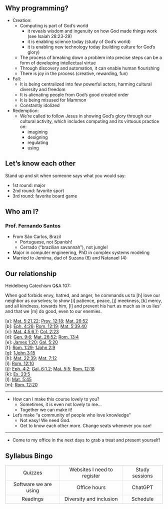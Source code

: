 

## Why programming?

- Creation:
  - Computing is part of God’s world
    - it reveals wisdom and ingenuity on how God made things work (see Isaiah 28:23-29)
    - it is enabling science today (study of God’s world)
    - it is enabling new technology today (building culture for God's glory)
  - The process of breaking down a problem into precise steps can be a form of developing intellectual virtue
  - Through discovery and automation, it can enable human flourishing
  - There is joy in the process (creative, rewarding, fun)
- Fall:
  - It is being centralized into few powerful actors, harming cultural diversity and freedom
  - It is alienating people from God's good created order
  - It is being misused for Mammon
  - Constantly idolized
- Redemption:
  - We’re called to follow Jesus in showing God's glory through our cultural activity, which includes computing and its virtuous practice on:
    - imagining
    - designing
    - regulating
    - using

## Let's know each other

Stand up and sit when someone says what you would say:

- 1st round: major
- 2nd round: favorite sport
- 3rd round: favorite board game

## Who am I?

### Prof. Fernando Santos

- From São Carlos, Brazil
  - Portuguese, not Spanish!
  - Cerrado ("brazilian savannah"), not jungle!
- Major in computer engineering, PhD in complex systems modeling
- Married to Jemima, dad of Suzana (6) and Natanael (4)

## Our relationship

Heidelberg Catechism Q&A 107:

When god forbids envy, hatred, and anger, he commands us to [h] love our neighbor as ourselves; to show [i] patience, peace, [j] meekness, [k] mercy, and all kindness, towards him, [l] and prevent his hurt as much as in us lies' and that we [m] do good, even to our enemies.

[a]: [Mat. 5:21](https://biblia.com/bible/esv/Matt%205.21),[22](https://biblia.com/bible/esv/Mat.%205.22); [Prov. 12:18](https://biblia.com/bible/esv/Prov.%2012.18); [Mat. 26:52](https://biblia.com/bible/esv/Matt%2026.52)\
[b]: [Eph. 4:26](https://biblia.com/bible/esv/Eph.%204.26); [Rom. 12:19](https://biblia.com/bible/esv/Rom.%2012.19); [Mat. 5:39](https://biblia.com/bible/esv/Matt%205.39),[40](https://biblia.com/bible/esv/Mat.%205.40)\
[c]: [Mat. 4:5](https://biblia.com/bible/esv/Matt%204.5),[6](https://biblia.com/bible/esv/Mat.%204.6),[7](https://biblia.com/bible/esv/Mat.%204.7); [Col. 2:23](https://biblia.com/bible/esv/Col.%202.23)\
[d]: [Gen. 9:6](https://biblia.com/bible/esv/Gen.%209.6); [Mat. 26:52](https://biblia.com/bible/esv/Matt%2026.52); [Rom. 13:4](https://biblia.com/bible/esv/Rom.%2013.4)\
[e]: [James 1:20](https://biblia.com/bible/esv/James%201.20); [Gal. 5:20](https://biblia.com/bible/esv/Gal.%205.20)\
[f]: [Rom. 1:29](https://biblia.com/bible/esv/Rom.%201.29); [1John 2:9](https://biblia.com/bible/esv/1%20John%202.9)\
[g]: [1John 3:15](https://biblia.com/bible/esv/1%20John%203.15)\
[h]: [Mat. 22:39](https://biblia.com/bible/esv/Matt%2022.39); [Mat. 7:12](https://biblia.com/bible/esv/Matt%207.12)\
[i]: [Rom. 12:10](https://biblia.com/bible/esv/Rom.%2012.10)\
[j]: [Eph. 4:2](https://biblia.com/bible/esv/Eph.%204.2); [Gal. 6:1](https://biblia.com/bible/esv/Gal.%206.1),[2](https://biblia.com/bible/esv/Gal%206.2); [Mat. 5:5](https://biblia.com/bible/esv/Matt%205.5); [Rom. 12:18](https://biblia.com/bible/esv/Rom.%2012.18)\
[k]: [Ex. 23:5](https://biblia.com/bible/esv/Exod.%2023.5)\
[l]: [Mat. 5:45](https://biblia.com/bible/esv/Matt%205.45)\
[m]: [Rom. 12:20](https://biblia.com/bible/esv/Rom.%2012.20)

---

- How can I make this course lovely to you?
	- Sometimes, it is even not lovely to me...
	- Together we can make it!
- Let's make "a community of people who love knowledge"
  - Not easy! We need God.
  - Get to know each other more. Change seats whenever you can!

---

- Come to my office in the next days to grab a treat and present yourself!

## Syllabus Bingo

<style>
table, td, th {
    border: 1px solid rgba(0, 0, 0, .1);
}
</style>

|   |   |
|:-----------------------:|:---------------------------:|:----------------:|
| Quizzes               | Websites I need to register | Study sessions |
| Software we are using | Office hours                | ChatGPT        |
| Readings              | Diversity and inclusion     | Schedule       |

